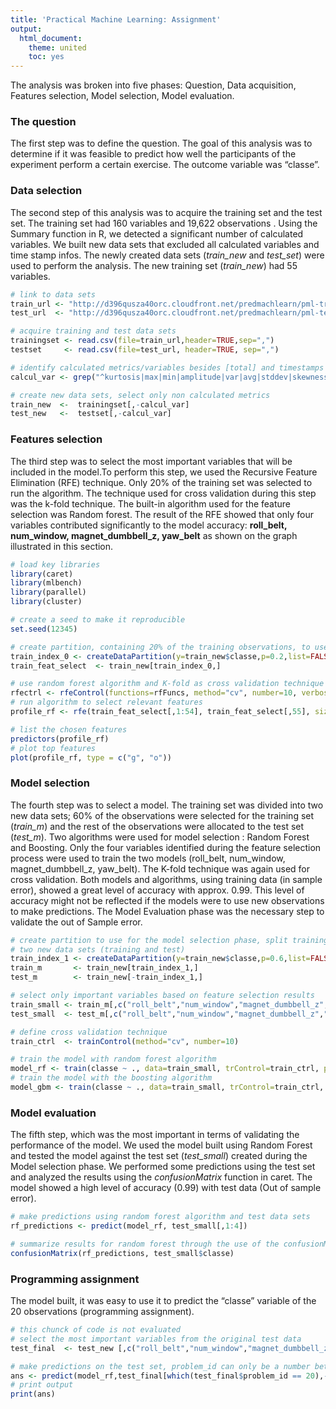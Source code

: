 ```yaml
---
title: 'Practical Machine Learning: Assignment'
output:
  html_document:
    theme: united
    toc: yes
---
```


The analysis was broken into five phases: Question, Data acquisition, Features selection, Model selection, Model evaluation.

### The question

The first step was to define the question. The goal of this analysis was to determine if it was feasible to predict how well the participants of the experiment perform a certain exercise. The outcome variable was "classe". 


### Data selection

The second step of this analysis was to acquire the training set and the test set. The training set had 160 variables and 19,622 observations . Using the Summary function in R, we detected a significant number of calculated variables. We built new data sets that excluded all calculated variables and time stamp infos. The newly created data sets (*train_new* and *test_set*) were used to perform the analysis. The new training set (*train_new*) had 55 variables.


```r
# link to data sets
train_url <- "http://d396qusza40orc.cloudfront.net/predmachlearn/pml-training.csv"
test_url  <- "http://d396qusza40orc.cloudfront.net/predmachlearn/pml-testing.csv"

# acquire training and test data sets
trainingset <- read.csv(file=train_url,header=TRUE,sep=",")
testset     <- read.csv(file=test_url, header=TRUE, sep=",")

# identify calculated metrics/variables besides [total] and timestamps and user info
calcul_var <- grep("^kurtosis|max|min|amplitude|var|avg|stddev|skewness|user|raw|cvtd|X",names(trainingset))

# create new data sets, select only non calculated metrics
train_new  <-  trainingset[,-calcul_var]
test_new   <-  testset[,-calcul_var]

```

### Features selection

The third step was to select the most important variables that will be included in the model.To perform this step, we used
the Recursive Feature Elimination (RFE) technique. Only 20% of the training set was selected to run the algorithm. The technique used for cross validation during this step was the k-fold technique. The built-in algorithm used for the feature selection was Random forest.
The result of the RFE showed that only four variables contributed significantly to the model accuracy: **roll_belt, num_window, magnet_dumbbell_z, yaw_belt** as shown on the graph illustrated in this section.


```r

# load key libraries
library(caret)
library(mlbench)
library(parallel)
library(cluster)

# create a seed to make it reproducible
set.seed(12345)

# create partition, containing 20% of the training observations, to use for Recursive Feature selection step
train_index_0 <- createDataPartition(y=train_new$classe,p=0.2,list=FALSE)
train_feat_select  <- train_new[train_index_0,]

# use random forest algorithm and K-fold as cross validation technique
rfectrl <- rfeControl(functions=rfFuncs, method="cv", number=10, verbose = FALSE)
# run algorithm to select relevant features
profile_rf <- rfe(train_feat_select[,1:54], train_feat_select[,55], sizes=c(1:10), rfeControl=rfectrl)

# list the chosen features
predictors(profile_rf)
# plot top features
plot(profile_rf, type = c("g", "o"))

```








### Model selection

The fourth step was to select a model. The training set was divided into two new data sets; 60% of the observations were selected for the training set (*train_m*) and the rest of the observations were allocated to the test set (*test_m*). Two algorithms were used for model selection : Random Forest and Boosting. Only the four variables identified during the feature selection process were used to train the two models (roll_belt, num_window, magnet_dumbbell_z, yaw_belt). The K-fold technique was again used for cross validation. Both models and algorithms, using training data (in sample error), showed a great level of accuracy with approx. 0.99. This level of accuracy might not be reflected if the models were to use new observations to make predictions. The Model Evaluation phase was the necessary step to validate the out of Sample error.


```r

# create partition to use for the model selection phase, split training set into 
# two new data sets (training and test)
train_index_1 <- createDataPartition(y=train_new$classe,p=0.6,list=FALSE)
train_m       <- train_new[train_index_1,]
test_m        <- train_new[-train_index_1,]

# select only important variables based on feature selection results
train_small <- train_m[,c("roll_belt","num_window","magnet_dumbbell_z","yaw_belt","classe")]
test_small  <- test_m[,c("roll_belt","num_window","magnet_dumbbell_z","yaw_belt","classe")]

# define cross validation technique
train_ctrl  <- trainControl(method="cv", number=10)

# train the model with random forest algorithm
model_rf <- train(classe ~ ., data=train_small, trControl=train_ctrl, preProcess=c("center","scale"), method="rf",prox=TRUE)
# train the model with the boosting algorithm
model_gbm <- train(classe ~ ., data=train_small, trControl=train_ctrl, preProcess=c("center","scale"), method="gbm",verbose=FALSE)

```


### Model evaluation

The fifth step, which was the most important in terms of validating the performance of the model. We used the model built using
Random Forest and tested the model against the test set (*test_small*) created during the Model selection phase. We performed some predictions using the test set and analyzed the results using the *confusionMatrix* function in caret. The model showed a high level of accuracy (0.99) with test data (Out of sample error).

```r

# make predictions using random forest algorithm and test data sets
rf_predictions <- predict(model_rf, test_small[,1:4])

# summarize results for random forest through the use of the confusionMatrix
confusionMatrix(rf_predictions, test_small$classe)

```


### Programming assignment

The model built, it was easy to use it to predict the "classe" variable of the 20 observations (programming assignment).

```r

# this chunck of code is not evaluated
# select the most important variables from the original test data
test_final  <- test_new [,c("roll_belt","num_window","magnet_dumbbell_z","yaw_belt","problem_id")]

# make predictions on the test set, problem_id can only be a number between 1 and 20
ans <- predict(model_rf,test_final[which(test_final$problem_id == 20),-5])
# print output
print(ans)

```
